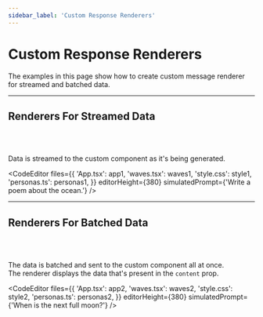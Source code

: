 ```yaml
---
sidebar_label: 'Custom Response Renderers'
---
```





# Custom Response Renderers

The examples in this page show how to create custom message renderer for streamed and batched data.

---

## Renderers For Streamed Data

<br />
<br />

Data is streamed to the custom component as it's being generated.

<CodeEditor
    files={{
        'App.tsx': app1,
        'waves.tsx': waves1,
        'style.css': style1,
        'personas.ts': personas1,
    }}
    editorHeight={380}
    simulatedPrompt={'Write a poem about the ocean.'}
/>

---

## Renderers For Batched Data
<br />
<br />

The data is batched and sent to the custom component all at once.<br />
The renderer displays the data that's present in the `content` prop.

<CodeEditor
    files={{
        'App.tsx': app2,
        'waves.tsx': waves2,
        'style.css': style2,
        'personas.ts': personas2,
    }}
    editorHeight={380}
    simulatedPrompt={'When is the next full moon?'}
/>
